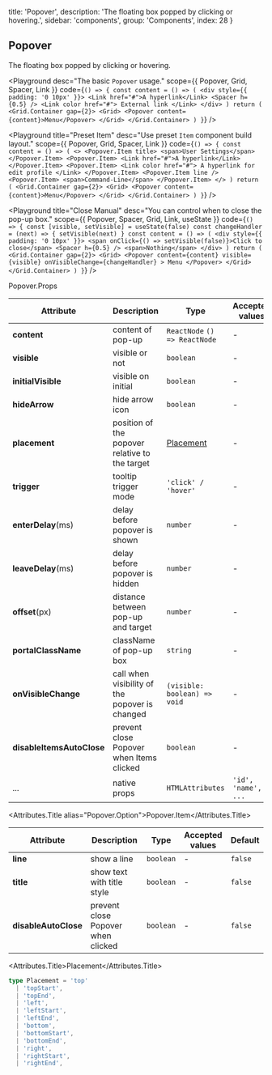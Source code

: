 
  title: 'Popover',
  description: 'The floating box popped by clicking or hovering.',
  sidebar: 'components',
  group: 'Components',
  index: 28
}

## Popover

The floating box popped by clicking or hovering.

<Playground
  desc="The basic `Popover` usage."
  scope={{ Popover, Grid, Spacer, Link }}
  code={`
() => {
  const content = () => (
    <div style={{ padding: '0 10px' }}>
      <Link href="#">A hyperlink</Link>
      <Spacer h={0.5} />
      <Link color href="#">
        External link
      </Link>
    </div>
  )
  return (
    <Grid.Container gap={2}>
      <Grid>
        <Popover content={content}>Menu</Popover>
      </Grid>
    </Grid.Container>
  )
}
`}
/>

<Playground
  title="Preset Item"
  desc="Use preset `Item` component build layout."
  scope={{ Popover, Grid, Spacer, Link }}
  code={`
() => {
  const content = () => (
    <>
      <Popover.Item title>
        <span>User Settings</span>
      </Popover.Item>
      <Popover.Item>
        <Link href="#">A hyperlink</Link>
      </Popover.Item>
      <Popover.Item>
        <Link color href="#">
          A hyperlink for edit profile
        </Link>
      </Popover.Item>
      <Popover.Item line />
      <Popover.Item>
        <span>Command-Line</span>
      </Popover.Item>
    </>
  )
  return (
    <Grid.Container gap={2}>
      <Grid>
        <Popover content={content}>Menu</Popover>
      </Grid>
    </Grid.Container>
  )
}
`}
/>

<Playground
  title="Close Manual"
  desc="You can control when to close the pop-up box."
  scope={{ Popover, Spacer, Grid, Link, useState }}
  code={`
() => {
  const [visible, setVisible] = useState(false)
  const changeHandler = (next) => {
    setVisible(next)
  }
  const content = () => (
    <div style={{ padding: '0 10px' }}>
      <span onClick={() => setVisible(false)}>Click to close</span>
      <Spacer h={0.5} />
      <span>Nothing</span>
    </div>
  )
  return (
    <Grid.Container gap={2}>
      <Grid>
        <Popover
          content={content}
          visible={visible}
          onVisibleChange={changeHandler}
        >
          Menu
        </Popover>
      </Grid>
    </Grid.Container>
  )
}
`}
/>

<Attributes edit="/pages/docs/components/popover.mdx">
<Attributes.Title>Popover.Props</Attributes.Title>

| Attribute                 | Description                                    | Type                          | Accepted values     | Default  |
| ------------------------- | ---------------------------------------------- | ----------------------------- | ------------------- | -------- |
| **content**               | content of pop-up                              | `ReactNode` `() => ReactNode` | -                   | -        |
| **visible**               | visible or not                                 | `boolean`                     | -                   | `false`  |
| **initialVisible**        | visible on initial                             | `boolean`                     | -                   | `false`  |
| **hideArrow**             | hide arrow icon                                | `boolean`                     | -                   | `false`  |
| **placement**             | position of the popover relative to the target | [Placement](#placement)       | -                   | `bottom` |
| **trigger**               | tooltip trigger mode                           | `'click' / 'hover'`           | -                   | `click`  |
| **enterDelay**(ms)        | delay before popover is shown                  | `number`                      | -                   | `100`    |
| **leaveDelay**(ms)        | delay before popover is hidden                 | `number`                      | -                   | `0`      |
| **offset**(px)            | distance between pop-up and target             | `number`                      | -                   | `12`     |
| **portalClassName**       | className of pop-up box                        | `string`                      | -                   | -        |
| **onVisibleChange**       | call when visibility of the popover is changed | `(visible: boolean) => void`  | -                   | -        |
| **disableItemsAutoClose** | prevent close Popover when Items clicked       | `boolean`                     | -                   | -        |
| ...                       | native props                                   | `HTMLAttributes`              | `'id', 'name', ...` | -        |

<Attributes.Title alias="Popover.Option">Popover.Item</Attributes.Title>

| Attribute            | Description                        | Type      | Accepted values | Default |
| -------------------- | ---------------------------------- | --------- | --------------- | ------- |
| **line**             | show a line                        | `boolean` | -               | `false` |
| **title**            | show text with title style         | `boolean` | -               | `false` |
| **disableAutoClose** | prevent close Popover when clicked | `boolean` | -               | `false` |

<Attributes.Title>Placement</Attributes.Title>

```ts
type Placement = 'top'
  | 'topStart',
  | 'topEnd',
  | 'left',
  | 'leftStart',
  | 'leftEnd',
  | 'bottom',
  | 'bottomStart',
  | 'bottomEnd',
  | 'right',
  | 'rightStart',
  | 'rightEnd',
```

</Attributes>

